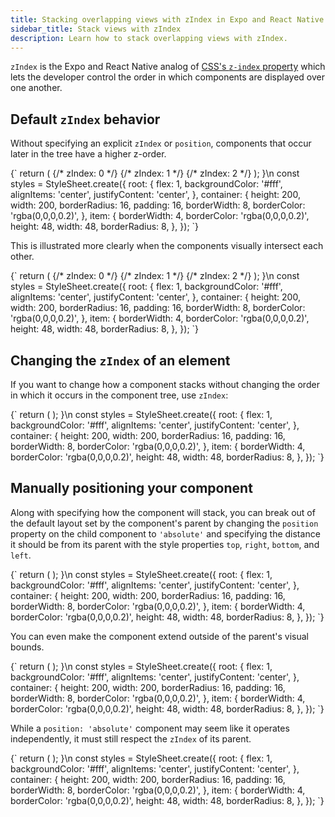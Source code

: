 ```yaml
---
title: Stacking overlapping views with zIndex in Expo and React Native apps
sidebar_title: Stack views with zIndex
description: Learn how to stack overlapping views with zIndex.
---
```



`zIndex` is the Expo and React Native analog of [CSS's `z-index` property](https://developer.mozilla.org/en-US/docs/Web/CSS/z-index) which lets the developer control the order in which components are displayed over one another.

## Default `zIndex` behavior

Without specifying an explicit `zIndex` or `position`, components that occur later in the tree have a higher z-order.

<SnackEmbed platform="web" preview name="Default layout">
  {`
  return (
    <View style={styles.root}>
      <View
        style={[
          styles.container,
          {
            backgroundColor: '#e1e4e8',
          },
        ]}>
        {/* zIndex: 0 */}
        <View style={[styles.item, { backgroundColor: '#6638f0' }]} />
        {/* zIndex: 1 */}
        <View style={[styles.item, { backgroundColor: '#5cc9f5' }]} />
        {/* zIndex: 2 */}
        <View style={[styles.item, { backgroundColor: '#4af2a1' }]} />
      </View>
    </View>
  );
}\n
const styles = StyleSheet.create({
  root: {
    flex: 1,
    backgroundColor: '#fff',
    alignItems: 'center',
    justifyContent: 'center',
  },
  container: {
    height: 200,
    width: 200,
    borderRadius: 16,
    padding: 16,
    borderWidth: 8,
    borderColor: 'rgba(0,0,0,0.2)',
  },
  item: {
    borderWidth: 4,
    borderColor: 'rgba(0,0,0,0.2)',
    height: 48,
    width: 48,
    borderRadius: 8,
  },
});
`}
</SnackEmbed>

<Collapsible summary="Result">

<ContentSpotlight
  className="max-w-[360px]"
  alt="Three square components in a square parent container"
  src="/static/images/z-index/default-layout.png"
/>

</Collapsible>

This is illustrated more clearly when the components visually intersect each other.

<SnackEmbed platform="web" preview name="Intersecting views">
  {`
  return (
    <View style={styles.root}>
    <View
      style={[
        styles.container,
        {
          backgroundColor: '#e1e4e8',
        },
      ]}>
      {/* zIndex: 0 */}
      <View style={[styles.item, { backgroundColor: '#6638f0' }]} />
      {/* zIndex: 1 */}
      <View style={[styles.item, { backgroundColor: '#5cc9f5', marginTop: -16 }]} />
      {/* zIndex: 2 */}
      <View style={[styles.item, { backgroundColor: '#4af2a1', marginTop: -16 }]} />
    </View>
  </View>
  );
}\n
const styles = StyleSheet.create({
  root: {
    flex: 1,
    backgroundColor: '#fff',
    alignItems: 'center',
    justifyContent: 'center',
  },
  container: {
    height: 200,
    width: 200,
    borderRadius: 16,
    padding: 16,
    borderWidth: 8,
    borderColor: 'rgba(0,0,0,0.2)',
  },
  item: {
    borderWidth: 4,
    borderColor: 'rgba(0,0,0,0.2)',
    height: 48,
    width: 48,
    borderRadius: 8,
  },
});
`}
</SnackEmbed>

<Collapsible summary="Result">

<ContentSpotlight
  className="max-w-[360px]"
  alt="Three square components intersecting each other"
  src="/static/images/z-index/default-visually-stacked.png"
/>

</Collapsible>

## Changing the `zIndex` of an element

If you want to change how a component stacks without changing the order in which it occurs in the component tree, use `zIndex`:

<SnackEmbed platform="web" preview name="zIndex override">
  {`
  return (
    <View style={styles.root}>
    <View
      style={[
        styles.container,
        {
          backgroundColor: '#e1e4e8',
        },
      ]}>
      <View style={[styles.item, { backgroundColor: '#6638f0' }]} />
      <View style={[styles.item, { backgroundColor: '#5cc9f5', marginTop: -16, zIndex: 1 }]} />
      <View style={[styles.item, { backgroundColor: '#4af2a1', marginTop: -16 }]} />
    </View>
  </View>
  );
}\n
const styles = StyleSheet.create({
  root: {
    flex: 1,
    backgroundColor: '#fff',
    alignItems: 'center',
    justifyContent: 'center',
  },
  container: {
    height: 200,
    width: 200,
    borderRadius: 16,
    padding: 16,
    borderWidth: 8,
    borderColor: 'rgba(0,0,0,0.2)',
  },
  item: {
    borderWidth: 4,
    borderColor: 'rgba(0,0,0,0.2)',
    height: 48,
    width: 48,
    borderRadius: 8,
  },
});
`}
</SnackEmbed>

<Collapsible summary="Result">

<ContentSpotlight
  className="max-w-[360px]"
  alt="Three components where the second is stacked above the first and third"
  src="/static/images/z-index/relative-z-index.png"
/>

</Collapsible>

## Manually positioning your component

Along with specifying how the component will stack, you can break out of the default layout set by the component's parent by changing the `position` property on the child component to `'absolute'` and specifying the distance it should be from its parent with the style properties `top`, `right`, `bottom`, and `left`.

<SnackEmbed platform="web" preview name="Position absolute">
  {`
  return (
  <View style={styles.root}>
    <View style={[styles.container, { backgroundColor: '#e1e4e8' }]}>
      <View
        style={[
          styles.item,
          { backgroundColor: '#6638f0', position: 'absolute', top: 32, left: 32, zIndex: 1 },
        ]}
      />
      <View style={[styles.item, { backgroundColor: '#5cc9f5' }]} />
      <View style={[styles.item, { backgroundColor: '#4af2a1', marginTop: -16 }]} />
    </View>
  </View>
  );
}\n
const styles = StyleSheet.create({
  root: {
    flex: 1,
    backgroundColor: '#fff',
    alignItems: 'center',
    justifyContent: 'center',
  },
  container: {
    height: 200,
    width: 200,
    borderRadius: 16,
    padding: 16,
    borderWidth: 8,
    borderColor: 'rgba(0,0,0,0.2)',
  },
  item: {
    borderWidth: 4,
    borderColor: 'rgba(0,0,0,0.2)',
    height: 48,
    width: 48,
    borderRadius: 8,
  },
});
`}
</SnackEmbed>

<Collapsible summary="Result">

<ContentSpotlight
  className="max-w-[360px]"
  alt="Position absolute example"
  src="/static/images/z-index/absolute-position.png"
/>

</Collapsible>

You can even make the component extend outside of the parent's visual bounds.

<SnackEmbed platform="web" preview name="Position absolute bounds">
  {`
  return (
<View style={styles.root}>
    <View style={[styles.container, { backgroundColor: '#e1e4e8' }]}>
      <View
        style={[
          styles.item,
          { backgroundColor: '#6638f0', position: 'absolute', top: -32, left: -32, zIndex: 1 },
        ]}
      />
      <View style={[styles.item, { backgroundColor: '#5cc9f5' }]} />
      <View style={[styles.item, { backgroundColor: '#4af2a1', marginTop: -16 }]} />
    </View>
  </View>
  );
}\n
const styles = StyleSheet.create({
  root: {
    flex: 1,
    backgroundColor: '#fff',
    alignItems: 'center',
    justifyContent: 'center',
  },
  container: {
    height: 200,
    width: 200,
    borderRadius: 16,
    padding: 16,
    borderWidth: 8,
    borderColor: 'rgba(0,0,0,0.2)',
  },
  item: {
    borderWidth: 4,
    borderColor: 'rgba(0,0,0,0.2)',
    height: 48,
    width: 48,
    borderRadius: 8,
  },
});
`}
</SnackEmbed>

<Collapsible summary="Result">

<ContentSpotlight
  className="max-w-[360px]"
  alt="Position absolute component out of visual bounds of parent"
  src="/static/images/z-index/absolute-z-index-bounds.png"
/>

</Collapsible>

While a `position: 'absolute'` component may seem like it operates independently, it must still respect the `zIndex` of its parent.

<SnackEmbed platform="web" preview name="Parent-child zIndex relationship">
  {`
  return (
<View style={styles.root}>
    <View style={[styles.container, { backgroundColor: '#e1e4e8' }]}>
      <View
        style={[
          styles.item,
          { backgroundColor: '#6638f0', position: 'absolute', top: -32, left: -32, zIndex: 100 },
        ]}
      />
      <View style={[styles.item, { backgroundColor: '#5cc9f5' }]} />
      <View style={[styles.item, { backgroundColor: '#4af2a1', marginTop: -16 }]} />
    </View>
    <View style={[styles.container, { backgroundColor: '#dcffe4', marginTop: -188 }]} />
  </View>
  );
}\n
const styles = StyleSheet.create({
  root: {
    flex: 1,
    backgroundColor: '#fff',
    alignItems: 'center',
    justifyContent: 'center',
  },
  container: {
    height: 200,
    width: 200,
    borderRadius: 16,
    padding: 16,
    borderWidth: 8,
    borderColor: 'rgba(0,0,0,0.2)',
  },
  item: {
    borderWidth: 4,
    borderColor: 'rgba(0,0,0,0.2)',
    height: 48,
    width: 48,
    borderRadius: 8,
  },
});
`}
</SnackEmbed>

<Collapsible summary="Result">

<ContentSpotlight
  className="max-w-[360px]"
  alt="Position absolute child must respect parent's zIndex"
  src="/static/images/z-index/z-index-parent.png"
/>

</Collapsible>
